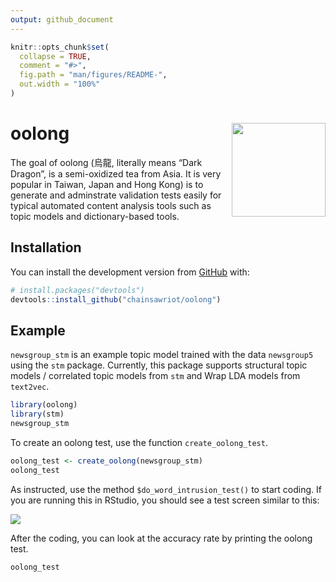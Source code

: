 ```yaml
---
output: github_document
---
```


<!-- README.md is generated from README.Rmd. Please edit that file -->

```r
knitr::opts_chunk$set(
  collapse = TRUE,
  comment = "#>",
  fig.path = "man/figures/README-",
  out.width = "100%"
)
```

# oolong <img src="man/figures/oolong_logo.png" align="right" height="150" />

<!-- badges: start -->
<!-- badges: end -->

The goal of oolong (烏龍, literally means "Dark Dragon", is a semi-oxidized tea from Asia. It is very popular in Taiwan, Japan and Hong Kong) is to generate and adminstrate validation tests easily for typical automated content analysis tools such as topic models and dictionary-based tools.

## Installation

You can install the development version from [GitHub](https://github.com/) with:

``` r
# install.packages("devtools")
devtools::install_github("chainsawriot/oolong")
```

## Example

`newsgroup_stm` is an example topic model trained with the data `newsgroup5` using the `stm` package. Currently, this package supports structural topic models / correlated topic models from `stm` and Wrap LDA models from `text2vec`.

```r
library(oolong)
library(stm)
newsgroup_stm
```

To create an oolong test, use the function `create_oolong_test`.

```r
oolong_test <- create_oolong(newsgroup_stm)
oolong_test
```

As instructed, use the method `$do_word_intrusion_test()` to start coding. If you are running this in RStudio, you should see a test screen similar to this:

<img src="man/figures/oolong_demo.gif" align="center" />

After the coding, you can look at the accuracy rate by printing the oolong test.

```r
oolong_test
```

